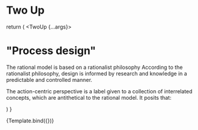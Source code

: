 

<Meta title="Layouts / Two Up" component={TwoUp} />

# Two Up

  return (
    <Container>
      <TwoUp {...args}>
        <Image />
        <div className="pl-lg display-flex justify-content-start flex-dir-col">
          <h1>"Process design"</h1>
          <p>
            The rational model is based on a rationalist philosophy According to the rationalist
            philosophy, design is informed by research and knowledge in a predictable and controlled
            manner.
          </p>
          <p>
            The action-centric perspective is a label given to a collection of interrelated
            concepts, which are antithetical to the rational model. It posits that:
          </p>
        </div>
      </TwoUp>
    </Container>
  )
}

<Preview>
  <Story name="Two Up" args={{ className: '' }}>
    {Template.bind({})}
  </Story>
</Preview>

<Props from={TwoUp} />

